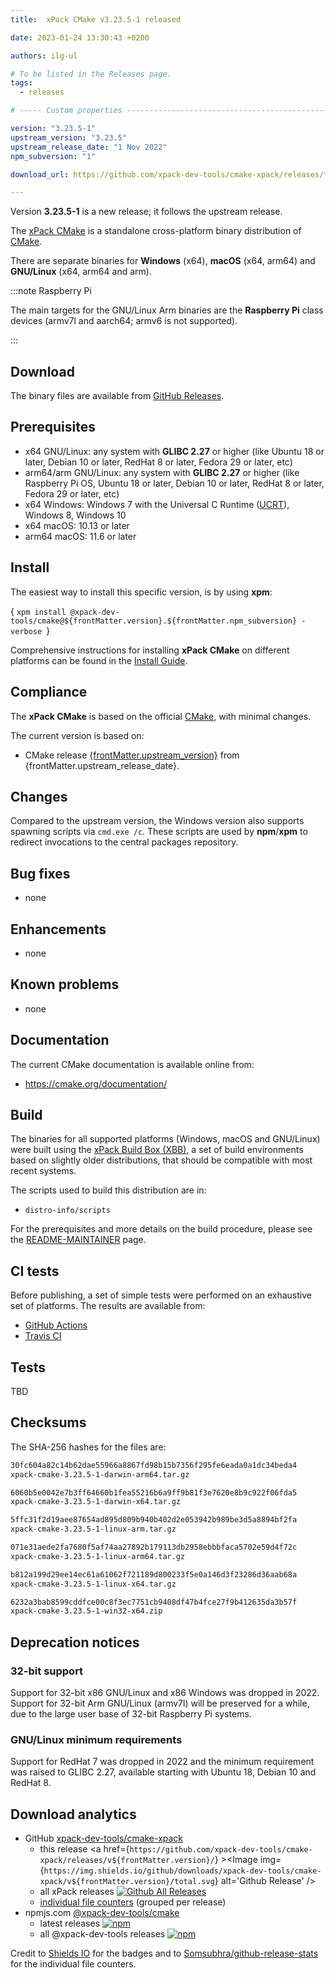 ```yaml
---
title:  xPack CMake v3.23.5-1 released

date: 2023-01-24 13:30:43 +0200

authors: ilg-ul

# To be listed in the Releases page.
tags:
  - releases

# ----- Custom properties -----------------------------------------------------

version: "3.23.5-1"
upstream_version: "3.23.5"
upstream_release_date: "1 Nov 2022"
npm_subversion: "1"

download_url: https://github.com/xpack-dev-tools/cmake-xpack/releases/tag/v3.23.5-1/

---
```


Version **3.23.5-1** is a new release; it follows the upstream release.

<!-- truncate -->


The [xPack CMake](https://xpack-dev-tools.github.io/cmake-xpack)
is a standalone cross-platform binary distribution of
[CMake](https://cmake.org).

There are separate binaries for **Windows** (x64),
**macOS** (x64, arm64)
and **GNU/Linux** (x64, arm64 and arm).

:::note Raspberry Pi

The main targets for the GNU/Linux Arm
binaries are the **Raspberry Pi** class devices (armv7l and aarch64;
armv6 is not supported).

:::

## Download

The binary files are available from <a href={frontMatter.download_url}>GitHub Releases</a>.

## Prerequisites

- x64 GNU/Linux: any system with **GLIBC 2.27** or higher
  (like Ubuntu 18 or later, Debian 10 or later, RedHat 8 or later,
  Fedora 29 or later, etc)
- arm64/arm GNU/Linux: any system with **GLIBC 2.27** or higher
  (like Raspberry Pi OS, Ubuntu 18 or later, Debian 10 or later, RedHat 8 or later,
  Fedora 29 or later, etc)
- x64 Windows: Windows 7 with the Universal C Runtime
  ([UCRT](https://support.microsoft.com/en-us/topic/update-for-universal-c-runtime-in-windows-c0514201-7fe6-95a3-b0a5-287930f3560c)),
  Windows 8, Windows 10
- x64 macOS: 10.13 or later
- arm64 macOS: 11.6 or later

## Install

The easiest way to install this specific version, is by using **xpm**:

<CodeBlock language="console"> {
`xpm install @xpack-dev-tools/cmake@${frontMatter.version}.${frontMatter.npm_subversion} -verbose
`} </CodeBlock>

Comprehensive instructions for installing **xPack CMake** on different platforms
can be found in the [Install Guide](/docs/install/).

## Compliance

The **xPack CMake** is based on the official
[CMake](https://cmake.org), with minimal changes.

The current version is based on:

- CMake release
[{frontMatter.upstream_version}](https://github.com/Kitware/CMake/releases/tag/v{frontMatter.upstream_version}/) from {frontMatter.upstream_release_date}.

## Changes

Compared to the upstream version, the Windows version also supports
spawning scripts via `cmd.exe /c`. These scripts are used by **npm**/**xpm**
to redirect invocations to the central packages repository.

## Bug fixes

- none

## Enhancements

- none

## Known problems

- none

## Documentation

The current CMake documentation is available online from:

- https://cmake.org/documentation/

## Build

The binaries for all supported platforms
(Windows, macOS and GNU/Linux) were built using the
[xPack Build Box (XBB)](https://xpack.github.io/xbb/), a set
of build environments based on slightly older distributions, that should be
compatible with most recent systems.

The scripts used to build this distribution are in:

- `distro-info/scripts`

For the prerequisites and more details on the build procedure, please see the
[README-MAINTAINER](https://github.com/xpack-dev-tools/cmake-xpack/blob/xpack/README-MAINTAINER.md) page.

## CI tests

Before publishing, a set of simple tests were performed on an exhaustive
set of platforms. The results are available from:

- [GitHub Actions](https://github.com/xpack-dev-tools/cmake-xpack/actions/)
- [Travis CI](https://app.travis-ci.com/github/xpack-dev-tools/cmake-xpack/builds/)

## Tests

TBD

## Checksums

The SHA-256 hashes for the files are:

```txt
30fc604a82c14b62dae55966a8867fd98b15b7356f295fe6eada0a1dc34beda4
xpack-cmake-3.23.5-1-darwin-arm64.tar.gz

6060b5e0042e7b3ff64660b1fea55216b6a9ff9b81f3e7620e8b9c922f06fda5
xpack-cmake-3.23.5-1-darwin-x64.tar.gz

5ffc31f2d19aee87654ad895d809b940b402d2e053942b989be3d5a8894bf2fa
xpack-cmake-3.23.5-1-linux-arm.tar.gz

071e31aede2fa7680f5af74aa27892b179113db2958ebbbfaca5702e59d4f72c
xpack-cmake-3.23.5-1-linux-arm64.tar.gz

b812a199d29ee14ec61a61062f721189d800233f5e0a146d3f23286d36aab68a
xpack-cmake-3.23.5-1-linux-x64.tar.gz

6232a3bab8599cddfce00c8f3ec7751cb9408df47b4fce27f9b412635da3b57f
xpack-cmake-3.23.5-1-win32-x64.zip

```

## Deprecation notices

### 32-bit support

Support for 32-bit x86 GNU/Linux and x86 Windows was
dropped in 2022. Support for 32-bit Arm GNU/Linux (armv7l) will be preserved
for a while, due to the large user base of 32-bit Raspberry Pi systems.

### GNU/Linux minimum requirements

Support for RedHat 7 was dropped in 2022 and the
minimum requirement was raised to GLIBC 2.27, available starting
with Ubuntu 18, Debian 10 and RedHat 8.

## Download analytics

- GitHub [xpack-dev-tools/cmake-xpack](https://github.com/xpack-dev-tools/cmake-xpack/)
  - this release <a href={`https://github.com/xpack-dev-tools/cmake-xpack/releases/v${frontMatter.version}/`} ><Image img={`https://img.shields.io/github/downloads/xpack-dev-tools/cmake-xpack/v${frontMatter.version}/total.svg`} alt='Github Release' /></a>
  - all xPack releases [![Github All Releases](https://img.shields.io/github/downloads/xpack-dev-tools/cmake-xpack/total.svg)](https://github.com/xpack-dev-tools/cmake-xpack/releases/)
  - [individual file counters](https://somsubhra.github.io/github-release-stats/?username=xpack-dev-tools&repository=cmake-xpack) (grouped per release)
- npmjs.com [@xpack-dev-tools/cmake](https://www.npmjs.com/package/@xpack-dev-tools/cmake)
  - latest releases [![npm](https://img.shields.io/npm/dw/@xpack-dev-tools/cmake.svg)](https://www.npmjs.com/package/@xpack-dev-tools/cmake/)
  - all @xpack-dev-tools releases [![npm](https://img.shields.io/npm/dt/@xpack-dev-tools/cmake.svg)](https://www.npmjs.com/package/@xpack-dev-tools/cmake/)

Credit to [Shields IO](https://shields.io) for the badges and to
[Somsubhra/github-release-stats](https://github.com/Somsubhra/github-release-stats)
for the individual file counters.

